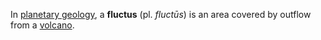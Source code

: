 In [[planetary geology]], a '''fluctus''' (pl. ''fluct&#363;s'') is an area covered by outflow from a [[volcano]]. 

{{stub}}